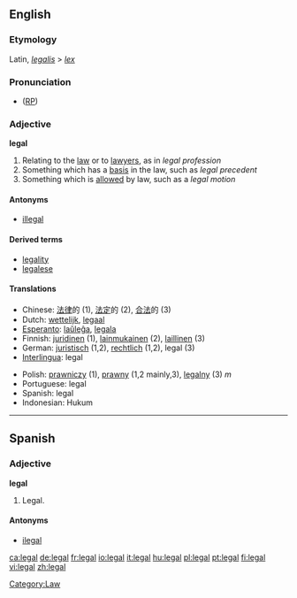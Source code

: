 ==English==

{{rank|winter|expect|nation|964|legal|spread|enter|consider}}


===Etymology===
Latin, ''[[legalis]]'' > ''[[lex]]''

===Pronunciation===
* ([[RP]]) {{IPA|/liːɡl/}}

===Adjective===
'''legal'''

# Relating to the [[law]] or to [[lawyer]]s, as in ''legal profession''
# Something which has a [[basis]] in the law, such as ''legal precedent''
# Something which is [[allow]]ed by law, such as a ''legal motion''

====Antonyms====
*[[illegal]]

====Derived terms====
*[[legality]]
*[[legalese]]

====Translations====
{{top}}
*Chinese: [[法律]]的 (1), [[法定]]的 (2), [[合法]]的 (3)
*Dutch: [[wettelijk]], [[legaal]]
*[[Esperanto]]: [[laŭleĝa]], [[legala]]
*Finnish: [[juridinen]] (1), [[lainmukainen]] (2), [[laillinen]] (3)
*German: [[juristisch]] (1,2), [[rechtlich]] (1,2), legal (3)
*[[Interlingua]]: legal
{{mid}}
*Polish: [[prawniczy]] (1), [[prawny]] (1,2 mainly,3), [[legalny]] (3) ''m''
*Portuguese: legal
*Spanish: legal
*Indonesian: Hukum
{{bottom}}

[[Category:Law]]

----

==Spanish==
===Adjective===
'''legal'''
# Legal.

====Antonyms====
*[[ilegal]]

[[ca:legal]]
[[de:legal]]
[[fr:legal]]
[[io:legal]]
[[it:legal]]
[[hu:legal]]
[[pl:legal]]
[[pt:legal]]
[[fi:legal]]
[[vi:legal]]
[[zh:legal]]